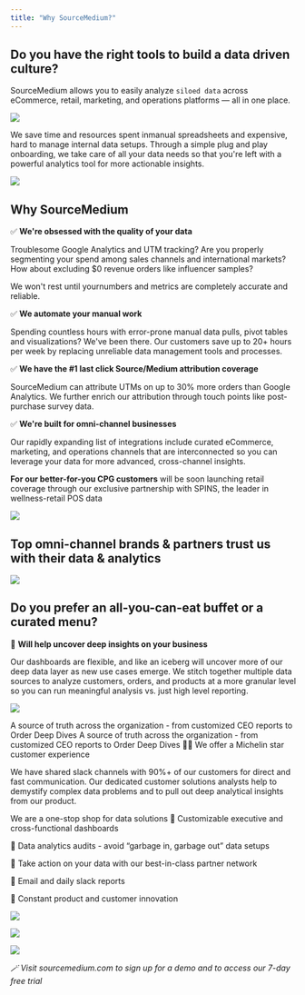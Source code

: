 ```yaml
---
title: "Why SourceMedium?"
---
```


## Do you have the right tools to build a data driven culture? 
SourceMedium allows you to easily analyze `siloed data` across eCommerce, retail, marketing, and operations platforms — all in one place.

![](/images/why-source-medium/intro.png)

We save time and resources spent inmanual spreadsheets and expensive, hard to manage internal data setups. Through a simple plug and play onboarding, we take care of all your data needs so that you're left with a powerful analytics tool for more actionable insights. 

![](/images/why-source-medium/2.png)

## Why SourceMedium

✅ **We're obsessed with the quality of your data**

Troublesome Google Analytics and UTM tracking? Are you properly segmenting your spend among sales channels and international markets? How about excluding $0 revenue orders like influencer samples? 

We won't rest until yournumbers and metrics are completely accurate and reliable.

✅ **We automate your manual work** 

Spending countless hours with error-prone manual data pulls, pivot tables and visualizations? We've been there. Our customers save up to 20+ hours per week by replacing unreliable data management tools and processes.

✅ **We have the #1 last click Source/Medium attribution coverage**

SourceMedium can attribute UTMs on up to 30% more orders than Google Analytics. We further enrich our attribution through touch points like post-purchase survey data.  

 ✅ **We're built for omni-channel businesses**

Our rapidly expanding list of integrations include curated eCommerce, marketing, and operations channels that are interconnected so you can leverage your data for more advanced, cross-channel insights. 

**For our better-for-you CPG customers** will be soon launching retail coverage through our exclusive partnership with SPINS, the leader in wellness-retail POS data


![](/images/why-source-medium/3.png)

## Top omni-channel brands & partners trust us with their data & analytics 

![](/images/why-source-medium/4.png)

## Do you prefer an all-you-can-eat buffet or a curated menu? 

🧊 **Will help uncover deep insights on your business**

Our dashboards are flexible, and like an iceberg will uncover more of our deep data layer as new use cases emerge. We stitch together multiple data sources to analyze customers, orders, and products at a more granular level so you can run meaningful analysis vs. just high level reporting. 

![](/images/why-source-medium/5.png)

A source of truth across the organization - from customized CEO reports to Order Deep Dives 
A source of truth across the organization - from customized CEO reports to Order Deep Dives 
🧑‍🍳 We offer a Michelin star customer experience 

We have shared slack channels with 90%+ of our customers for direct and fast communication. Our dedicated customer solutions analysts help to demystify complex data problems and to pull out deep analytical insights from our product.  

We are a one-stop shop for data solutions 
🔧 Customizable executive and cross-functional dashboards 

 🔧 Data analytics audits - avoid “garbage in, garbage out” data setups

🔧 Take action on your data with our best-in-class partner network 

 🔧 Email and daily slack reports 

 🔧 Constant product and customer innovation


![](/images/why-source-medium/6.png)

![](/images/why-source-medium/7.png)

![](/images/why-source-medium/8.png)

_🪄 Visit sourcemedium.com to sign up for a demo and to access our 7-day free trial_


